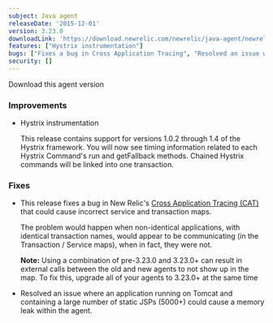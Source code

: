 ```yaml
---
subject: Java agent
releaseDate: '2015-12-01'
version: 3.23.0
downloadLink: 'https://download.newrelic.com/newrelic/java-agent/newrelic-agent/3.23.0/'
features: ["Hystrix instrumentation"]
bugs: ["Fixes a bug in Cross Application Tracing", "Resolved an issue where an application running on Tomcat and containing a large number of static JSPs (5000+) could cause a memory leak"]
security: []
---
```


<ButtonGroup>
  <ButtonLink
    role="button"
    to="https://download.newrelic.com/newrelic/java-agent/newrelic-agent/3.23.0/"
    variant="primary"
  >
    Download this agent version
  </ButtonLink>
</ButtonGroup>

### Improvements

* Hystrix instrumentation

  This release contains support for versions 1.0.2 through 1.4 of the Hystrix framework. You will now see timing information related to each Hystrix Command's run and getFallback methods. Chained Hystrix commands will be linked into one transaction.

### Fixes

* This release fixes a bug in New Relic's [Cross Application Tracing (CAT)](https://docs.newrelic.com/docs/apm/transactions/cross-application-traces/cross-application-tracing) that could cause incorrect service and transaction maps.

  The problem would happen when non-identical applications, with identical transaction names, would appear to be communicating (in the Transaction / Service maps), when in fact, they were not.

  **Note:** Using a combination of pre-3.23.0 and 3.23.0+ can result in external calls between the old and new agents to not show up in the map. To fix this, upgrade all of your agents to 3.23.0+ at the same time
* Resolved an issue where an application running on Tomcat and containing a large number of static JSPs (5000+) could cause a memory leak within the agent.
